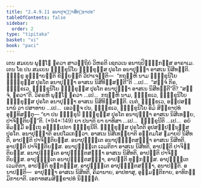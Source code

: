 ```yaml
---
title: "2.4.9.11 ອນາປຸຈ຺ຉາສິກ຺ຂາປທ"
tableOfContents: false
sidebar:
  order: 2
type: "tipitaka"
basket: "vi"
book: "paci"
---
```



<DynamicBreadcrumb />

<Division number="1214" book="paci">

<Paragraph number="3501" book="paci">
ເຕນ ສມເຍນ ພຸທ຺ໂຘ ຠຄວາ ສາວຕ຺ຖິຍໍ ວິຫຣຕິ ເຊຕວເນ ອນາຖປິຓ຺ຑິກສ຺ສ ອາຣາເມ. ເຕນ ໂຂ ປນ ສມເຍນ ຠິກ຺ຂຸນິໂຍ ຠິກ຺ຂຸສ຺ສ ປຸຣໂຕ ອນາປຸຈ຺ຉາ ອາສເນ ນິສີທນ຺ຕິ. ຠິກ຺ຂູ ອຸຊ຺ຌາຍນ຺ຕິ ຂິຍ຺ຍນ຺ຕິ ວິປາເຈນ຺ຕິ—  “ກຖຎ຺ຫິ ນາມ ຠິກ຺ຂຸນິໂຍ ຠິກ຺ຂຸສ຺ສ ປຸຣໂຕ ອນາປຸຈ຺ຉາ ອາສເນ ນິສີທິສ຺ສນ຺ຕີ”ຕິ …ເປ…  “ສຈ຺ຈໍ ກິຣ, ຠິກ຺ຂເວ, ຠິກ຺ຂຸນິໂຍ ຠິກ຺ຂຸສ຺ສ ປຸຣໂຕ ອນາປຸຈ຺ຉາ ອາສເນ ນິສີທນ຺ຕີ”ຕິ? “ສຈ຺ຈໍ, ຠຄວາ”ຕິ. ວິຄຣຫິ ພຸທ຺ໂຘ ຠຄວາ …ເປ…  ກຖຎ຺ຫິ ນາມ, ຠິກ຺ຂເວ, ຠິກ຺ຂຸນິໂຍ ຠິກ຺ຂຸສ຺ສ ປຸຣໂຕ ອນາປຸຈ຺ຉາ ອາສເນ ນິສີທິສ຺ສນ຺ຕິ. ເນຕໍ, ຠິກ຺ຂເວ, ອປ຺ປສນ຺ນານໍ ວາ ປສາທາຍ …ເປ…  ເອວຎ຺ຈ ປນ, ຠິກ຺ຂເວ, ຠິກ຺ຂຸນິໂຍ ອິມໍ ສິກ຺ຂາປທໍ ອຸທ຺ທິສນ຺ຕຸ—
</Paragraph>

</Division>
<Division number="1215" book="paci">

<Paragraph number="3502" book="paci">
<Emphasis>“ຍາ ປນ ຠິກ຺ຂຸນີ ຠິກ຺ຂຸສ຺ສ ປຸຣໂຕ ອນາປຸຈ຺ຉາ ອາສເນ ນິສີເທຍ຺ຍ, ປາຈິຕ຺ຕິຍນ຺”</Emphasis>ຕິ. (*94*:<Emphasis>149</Emphasis>)
</Paragraph>

</Division>
<Division number="1216" book="paci">

<Paragraph number="3503" book="paci">
<Emphasis>ຍາ ປນາ</Emphasis>ຕິ ຍາ ຍາທິສາ …ເປ…  <Emphasis>ຠິກ຺ຂຸນີ</Emphasis>ຕິ …ເປ…  ອຍໍ ອິມສ຺ມິໍ ອຕ຺ເຖ ອຘິປ຺ເປຕາ ຠິກ຺ຂຸນີຕິ.
</Paragraph>

<Paragraph number="3504" book="paci">
<Emphasis>ຠິກ຺ຂຸສ຺ສ ປຸຣໂຕ</Emphasis>ຕິ ອຸປສມ຺ປນ຺ນສ຺ສ ປຸຣໂຕ. <Emphasis>ອນາປຸຈ຺ຉາ</Emphasis>ຕິ ອນປໂລເກຕ຺ວາ. <Emphasis>ອາສເນ ນິສີເທຍ຺ຍາ</Emphasis>ຕິ ອນ຺ຕມໂສ ຉມາຍປິ ນິສີທຕິ, ອາປຕ຺ຕິ ປາຈິຕ຺ຕິຍສ຺ສ.
</Paragraph>

</Division>
<Division number="1217" book="paci">

<Paragraph number="3505" book="paci">
ອນາປຸຈ຺ຉິເຕ ອນາປຸຈ຺ຉິຕສຎ຺ຎາ ອາສເນ ນິສີທຕິ, ອາປຕ຺ຕິ ປາຈິຕ຺ຕິຍສ຺ສ. ອນາປຸຈ຺ຉິເຕ ເວມຕິກາ ອາສເນ ນິສີທຕິ, ອາປຕ຺ຕິ ປາຈິຕ຺ຕິຍສ຺ສ. ອນາປຸຈ຺ຉິເຕ ອາປຸຈ຺ຉິຕສຎ຺ຎາ ອາສເນ ນິສີທຕິ, ອາປຕ຺ຕິ ປາຈິຕ຺ຕິຍສ຺ສ.
</Paragraph>

<Paragraph number="3506" book="paci">
ອາປຸຈ຺ຉິເຕ ອນາປຸຈ຺ຉິຕສຎ຺ຎາ, ອາປຕ຺ຕິ ທຸກ຺ກຏສ຺ສ. ອາປຸຈ຺ຉິເຕ ເວມຕິກາ, ອາປຕ຺ຕິ ທຸກ຺ກຏສ຺ສ. ອາປຸຈ຺ຉິເຕ ອາປຸຈ຺ຉິຕສຎ຺ຎາ, ອນາປຕ຺ຕິ.
</Paragraph>

</Division>
<Division number="1218" book="paci">

<Paragraph number="3507" book="paci">
ອນາປຕ຺ຕິ—  ອາປຸຈ຺ຉາ ອາສເນ ນິສີທຕິ, ຄິລານາຍ, ອາປທາສຸ, ອຸມ຺ມຕ຺ຕິກາຍ, ອາທິກມ຺ມິກາຍາຕິ.

</Paragraph>
</Division>

<Paragraph number="3508" type="center" book="paci">
ເອກາທສມສິກ຺ຂາປທໍ ນິຏ຺ຐິຕໍ.
</Paragraph>